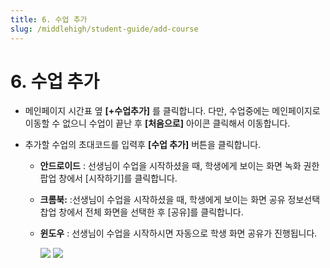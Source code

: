 ```yaml
---
title: 6. 수업 추가
slug: /middlehigh/student-guide/add-course
---
```



# 6. 수업 추가

- 메인페이지 시간표 옆 **[+수업추가]** 를 클릭합니다.
  다만, 수업중에는 메인페이지로 이동할 수 없으니 수업이 끝난 후 **\[처음으로]** 아이콘 클릭해서 이동합니다.
- 추가할 수업의 초대코드를 입력후 **\[수업 추가]** 버튼을 클릭합니다.

  - **안드로이드** : 선생님이 수업을 시작하셨을 때, 학생에게 보이는 화면 녹화 권한 팝업 창에서 \[시작하기]를 클릭합니다.
  - **크롬북:** :선생님이 수업을 시작하셨을 때, 학생에게 보이는 화면 공유 정보선택 찹업 창에서 전체 화면을 선택한 후 \[공유]를 클릭합니다.
  - **윈도우** : 선생님이 수업을 시작하시면 자동으로 학생 화면 공유가 진행됩니다.

    <Image src="/img/kr/middlehigh/student/06-01.jpg" size="lg" />
    <Image src="/img/kr/middlehigh/student/06-02.jpg" size="lg" />

